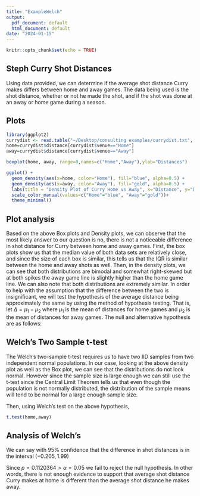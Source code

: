 ```yaml
---
title: "ExampleWelch"
output:
  pdf_document: default
  html_document: default
date: "2024-01-15"
---
```


```r
knitr::opts_chunk$set(echo = TRUE)
```

## Steph Curry Shot Distances

Using data provided, we can determine if the average shot distance Curry makes differs between 
home and away games. The data being used is the shot distance, whether or not he made the shot, 
and if the shot was done at an away or home game during a season. 

## Plots

```r
library(ggplot2)
currydist <- read.table("~/Desktop/consulting examples/currydist.txt", header=TRUE)
home=currydist$distance[currydist$venue=="Home"]
away=currydist$distance[currydist$venue=="Away"]

boxplot(home, away, range=0,names=c("Home","Away"),ylab="Distances")

ggplot() +
  geom_density(aes(x=home, color="Home"), fill="blue", alpha=0.5) +
  geom_density(aes(x=away, color="Away"), fill="gold", alpha=0.5) +
  labs(title = "Density Plot of Curry Home vs Away", x="Distance", y="Density") +
  scale_color_manual(values=c("Home"="blue", "Away"="gold"))+
  theme_minimal()
```

## Plot analysis

Based on the above Box plots and Density plots, we can observe that the most likely answer to our question is no, there is not a noticeable difference in shot distance for Curry between home and away games. First, the box plots show us that the median value of both data sets are relatively close, and since the size of each box is similar, this tells us that the IQR is similar between the home and away shots as well. Then, in the density plots, we can see that both distributions are bimodal and somewhat right-skewed but at both spikes the away game line is slightly higher than the home game line. We can also note that both distributions are extremely similar.
In order to help with the assumption that the difference between the two is insignificant, we will test the hypothesis of the average distance being approximately the same by using the method of hypothesis testing. That is, let $\Delta =\mu_1 -\mu_2$ where $\mu_1$ is the mean of distances for home games and $\mu_2$ is the mean of distances for away games. The null and alternative hypothesis are as follows:
    \begin{align*}
        H_0: \Delta &= 0 \\
        H_1: \Delta &\ne 0
    \end{align*}
    
## Welch's Two Sample t-test

The Welch's two-sample t-test requires us to have two IID samples from two independent normal populations. In our case, looking at the above density plot as well as the Box plot, we can see that the distributions do not look normal. However since the sample size is large enough we can still use the t-test since the Central Limit Theorem tells us that even though the population is not normally distributed, the distribution of the sample means will tend to be normal for a large enough sample size. 

Then, using Welch's test on the above hypothesis, 

```r
t.test(home,away)
```
## Analysis of Welch's

We can say with $95\%$ confidence that the difference in shot distances is in the interval $(-0.205,1.99)$

Since $p=0.1120364>\alpha=0.05$ we fail to reject the null hypothesis. In other words, there is not enough evidence to support that average shot distance Curry makes at home is different than the average shot distance he makes away. 


